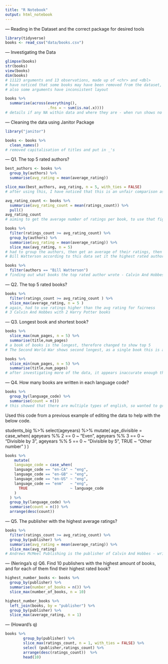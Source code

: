 ```yaml
---
title: "R Notebook"
output: html_notebook
---
```

--- Reading in the Dataset and the correct package for desired tools
```r
library(tidyverse)
books <- read_csv("data/books.csv")
```

--- Investigating the Data
```r
glimpse(books)
str(books)
view(books)
dim(books)
# 11123 arguments and 13 observations, made up of <chr> and <dbl>
# have noticed that some books may have been removed from the dataset, as                                                             "rowid" and "bookID" do not match in terms of similar numbers
# also some arguments have inconsistent layout

books %>% 
  summarise(across(everything(), 
                   .fns = ~ sum(is.na(.x))))
# details if any NA within data and where they are - when run shows no NA's
```

--- Cleaning the data using Janitor Package 
```r
library("janitor")

books <- books %>% 
  clean_names()
# removed capitalisation of titles and put in _'s
```

--- Q1. The top 5 rated authors?
```r
best_authors <- books %>% 
  group_by(authors) %>% 
  summarise(avg_rating = mean(average_rating))

slice_max(best_authors, avg_rating, n = 5, with_ties = FALSE)
# after using this, I have noticed that this is an unfair comparison as some                                                          books have been rated very little and received higher ratings
```

```r
avg_rating_count <- books %>% 
  summarise(avg_rating_count = mean(ratings_count)) %>% 
  pull()
avg_rating_count
# aiming to get the average number of ratings per book, to use that figure as                                                             a limit to the number of books I will make comparisons with
```

```r
books %>% 
  filter(ratings_count >= avg_rating_count) %>% 
  group_by(authors) %>% 
  summarise(avg_rating = mean(average_rating)) %>% 
  slice_max(avg_rating, n = 5)
# had to group the authors, then get an average of their ratings, then slice
# Bill Watterson according to this data set it the highest rated author
```

```r
books %>% 
  filter(authors == "Bill Watterson")
# finding out what books the top rated author wrote - Calvin And Hobbes seems                                                           to be the predominant book, which is a popular American strip
```


--- Q2. The top 5 rated books?

```r
books %>% 
  filter(ratings_count >= avg_rating_count ) %>% 
  slice_max(average_rating, n = 5 )
# again, had to use ratings higher than the avg rating for fairness
# 3 Calvin And Hobbes with 2 Harry Potter books
```

--- Q3. Longest book and shortest book?
```r
books %>%
  slice_max(num_pages, n = 5) %>% 
  summarise(title,num_pages)
# a book of books is the longest, therefore changed to show top 5
# The Second World War shows second longest, as a single book this is a fairer                                                            answer

books %>%
  slice_min(num_pages, n = 5) %>% 
  summarise(title,num_pages)
# after investigating more of the data, it appears inaccurate enough that you                                                             cannot deduce the shortest book without using external resources
```




--- Q4. How many books are written in each language code?
```r
books %>% 
  group_by(language_code) %>% 
  summarise(count = n())
# this showed that there are multiple types of english, so wanted to group them                                                           together under one title
```

Used this code from a previous example of editing the data to help with the below code.

  students_big %>% 
  select(ageyears) %>% 
  mutate(
    age_divisible = case_when(
      ageyears %% 2 == 0 ~ "Even",
      ageyears %% 3 == 0 ~ "Divisible by 3",
      ageyears %% 5 == 0 ~ "Divisible by 5",
      TRUE               ~ "Other number"
    )
  )

```r
books %>% 
    mutate(
    language_code = case_when(
    language_code == "en-CA" ~ "eng",
    language_code == "en-GB" ~ "eng",
    language_code == "en-US" ~ "eng",
    language_code == "enm"   ~ "eng",
      TRUE                   ~ language_code
    )
  ) %>% 
  group_by(language_code) %>% 
  summarise(count = n()) %>% 
  arrange(desc(count))
```

--- Q5. The publisher with the highest average ratings?
```r
books %>% 
  filter(ratings_count >= avg_rating_count) %>% 
  group_by(publisher) %>% 
  summarise(avg_rating = mean(average_rating)) %>% 
  slice_max(avg_rating)
# Andrews McMeel Publishing is the publisher of Calvin And Hobbes - written by                                                            the highest rated author!
```


--- (Neringa's q) Q6. Find 10 publishers with the highest amount of books, and for each of them
find their highest rated book?
```r
highest_number_books <- books %>% 
  group_by(publisher) %>% 
  summarise(number_of_books = n()) %>% 
  slice_max(number_of_books, n = 10)

highest_number_books %>% 
  left_join(books, by = "publisher") %>% 
  group_by(publisher) %>% 
  slice_max(average_rating, n = 1)
```




--- (Howard's q) 
```r
books %>% 
        group_by(publisher) %>%               
        slice_max(ratings_count, n = 1, with_ties = FALSE) %>%
        select (publisher,ratings_count) %>%
        arrange(desc(ratings_count))  %>%
        head(10)
```

